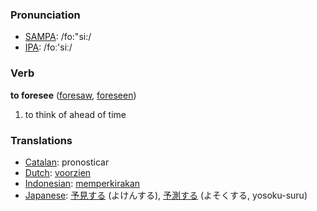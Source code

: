 === Pronunciation ===
*[[w:SAMPA|SAMPA]]: /fo:"si:/
*[[w:IPA|IPA]]: /foː'siː/

=== Verb ===

'''to foresee''' ([[foresaw]], [[foreseen]])

# to think of ahead of time

=== Translations ===
*[[Catalan]]: pronosticar
*[[Dutch]]: [[voorzien]]
*[[Indonesian]]: [[kira|memperkirakan]]
*[[Japanese]]: [[予見]]する (よけんする), [[予測]]する (よそくする, yosoku-suru)